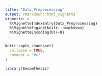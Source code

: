 ```yaml
---
title: "Data_Preprocessing"
output: rmarkdown::html_vignette
vignette: >
  %\VignetteIndexEntry{Data_Preprocessing}
  %\VignetteEngine{knitr::rmarkdown}
  %\VignetteEncoding{UTF-8}
---
```


```r
knitr::opts_chunk$set(
  collapse = TRUE,
  comment = "#>"
)
```

```r
library(SesamThesis)
```

